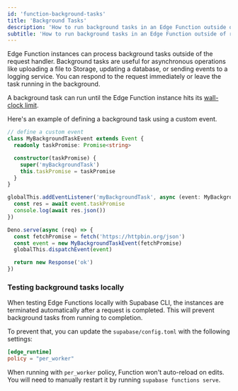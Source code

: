 ```yaml
---
id: 'function-background-tasks'
title: 'Background Tasks'
description: 'How to run background tasks in an Edge Function outside of request handler'
subtitle: 'How to run background tasks in an Edge Function outside of request handler'
---
```


Edge Function instances can process background tasks outside of the request handler. Background tasks are useful for asynchronous operations like uploading a file to Storage, updating a database, or sending events to a logging service. You can respond to the request immediately or leave the task running in the background.

A background task can run until the Edge Function instance hits its [wall-clock limit](/docs/guides/functions/limits).

Here's an example of defining a background task using a custom event.

```ts
// define a custom event
class MyBackgroundTaskEvent extends Event {
  readonly taskPromise: Promise<string>

  constructor(taskPromise) {
    super('myBackgroundTask')
    this.taskPromise = taskPromise
  }
}

globalThis.addEventListener('myBackgroundTask', async (event: MyBackgroundTaskEvent) => {
  const res = await event.taskPromise
  console.log(await res.json())
})

Deno.serve(async (req) => {
  const fetchPromise = fetch('https://httpbin.org/json')
  const event = new MyBackgroundTaskEvent(fetchPromise)
  globalThis.dispatchEvent(event)

  return new Response('ok')
})
```

### Testing background tasks locally

When testing Edge Functions locally with Supabase CLI, the instances are terminated automatically after a request is completed. This will prevent background tasks from running to completion.

To prevent that, you can update the `supabase/config.toml` with the following settings:

```toml
[edge_runtime]
policy = "per_worker"
```

When running with `per_worker` policy, Function won't auto-reload on edits. You will need to manually restart it by running `supabase functions serve`.
